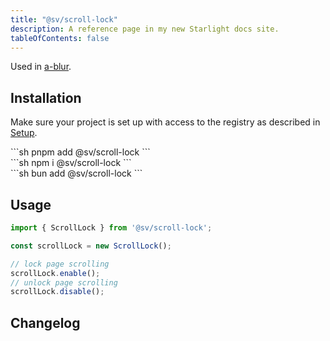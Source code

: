 ```yaml
---
title: "@sv/scroll-lock"
description: A reference page in my new Starlight docs site.
tableOfContents: false
---
```



Used in [a-blur](/sv-frontend-library/mono/elements/blur/).

## Installation

Make sure your project is set up with access to the registry as described in [Setup](/sv-frontend-library/mono/setup).

<Command>
  <div slot="pnpm">
    ```sh
    pnpm add @sv/scroll-lock
    ```
  </div>
  <div slot="npm">
    ```sh
    npm i @sv/scroll-lock
    ```
  </div>
  <div slot="bun">
    ```sh
    bun add @sv/scroll-lock
    ```
  </div>
</Command>

## Usage

```ts
import { ScrollLock } from '@sv/scroll-lock';

const scrollLock = new ScrollLock();

// lock page scrolling
scrollLock.enable();
// unlock page scrolling
scrollLock.disable();
```

## Changelog

<Changelog package="components" />
